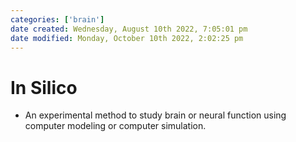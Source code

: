 ```yaml
---
categories: ['brain']
date created: Wednesday, August 10th 2022, 7:05:01 pm
date modified: Monday, October 10th 2022, 2:02:25 pm
---
```


# In Silico
- An experimental method to study brain or neural function using computer modeling or computer simulation.



